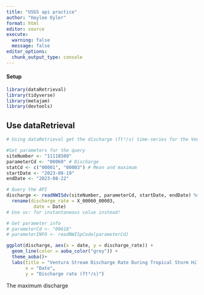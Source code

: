```yaml
---
title: "USGS api practice"
author: "Haylee Oyler"
format: html
editor: source
execute:
  warning: false
  message: false
editor_options: 
  chunk_output_type: console
---
```


#### Setup

```r
library(dataRetrieval)
library(tidyverse)
library(metajam)
library(devtools)
```

## Use dataRetrieval

```r
# Using dataRetrieval get the discharge (ft³/s) time-series for the Ventura River (site 11118500) during the recent Hilary tropical storm from 2023-08-19 to 2023-08-22

#Set parameters for the query
siteNumber <- "11118500"
parameterCd <- "00060" # Discharge
statCd <- c("00001", "00003") # Mean and maximum
startDate <- "2023-08-19"
endDate <- "2023-08-22"

# Query the API
discharge <- readNWISdv(siteNumber, parameterCd, startDate, endDate) %>% 
  rename(discharge_rate = X_00060_00003, 
          date = Date)
# Use uv: for instantaneous value instead!

# Get parameter info
# parameterCd <- "00618"
# parameterINFO <- readNWISpCode(parameterCd)
```

```r
ggplot(discharge, aes(x = date, y = discharge_rate)) +
  geom_line(color = aoba_color("grey")) + 
  theme_aoba()+
  labs(title = "Ventura Stream Discharge Rate During Tropical Storm Hilary", 
       x = "Date",
       y = "Discharge rate (ft³/s)") 
```
The maximum discharge 
